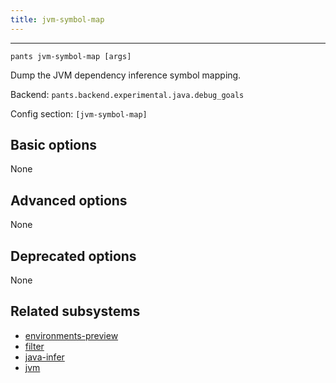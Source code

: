 ```yaml
---
title: jvm-symbol-map
---
```



---

```
pants jvm-symbol-map [args]
```

Dump the JVM dependency inference symbol mapping.

Backend: <span className="color--primary">`pants.backend.experimental.java.debug_goals`</span>

Config section: <span className="color--primary">`[jvm-symbol-map]`</span>

<span className={styles.options}>

## Basic options

None

## Advanced options

None

## Deprecated options

None

## Related subsystems

- [environments-preview](../subsystems/environments-preview.mdx)
- [filter](../subsystems/filter.mdx)
- [java-infer](../subsystems/java-infer.mdx)
- [jvm](../subsystems/jvm.mdx)

</span>
